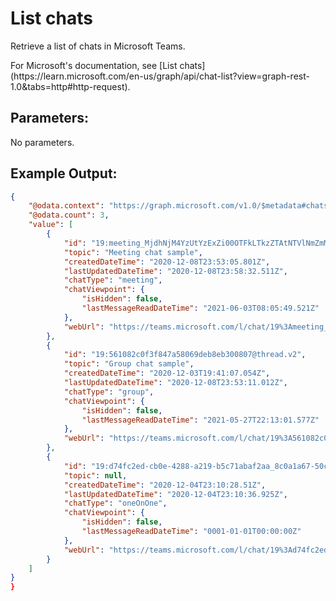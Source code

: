 
# List chats

Retrieve a list of chats in Microsoft Teams.

<Callout type="info">
    For Microsoft's documentation, see [List chats](https://learn.microsoft.com/en-us/graph/api/chat-list?view=graph-rest-1.0&tabs=http#http-request).
</Callout>

## Parameters:

No parameters.

## Example Output:

```json
{
    "@odata.context": "https://graph.microsoft.com/v1.0/$metadata#chats",
    "@odata.count": 3,
    "value": [
        {
            "id": "19:meeting_MjdhNjM4YzUtYzExZi00OTFkLTkzZTAtNTVlNmZmMDhkNGU2@thread.v2",
            "topic": "Meeting chat sample",
            "createdDateTime": "2020-12-08T23:53:05.801Z",
            "lastUpdatedDateTime": "2020-12-08T23:58:32.511Z",
            "chatType": "meeting",
            "chatViewpoint": {
                "isHidden": false,
                "lastMessageReadDateTime": "2021-06-03T08:05:49.521Z"
            },
            "webUrl": "https://teams.microsoft.com/l/chat/19%3Ameeting_MjdhNjM4YzUtYzExZi00OTFkLTkzZTAtNTVlNmZmMDhkNGU2@thread.v2/0?tenantId=b33cbe9f-8ebe-4f2a-912b-7e2a427f477f"
        },
        {
            "id": "19:561082c0f3f847a58069deb8eb300807@thread.v2",
            "topic": "Group chat sample",
            "createdDateTime": "2020-12-03T19:41:07.054Z",
            "lastUpdatedDateTime": "2020-12-08T23:53:11.012Z",
            "chatType": "group",
            "chatViewpoint": {
                "isHidden": false,
                "lastMessageReadDateTime": "2021-05-27T22:13:01.577Z"
            },
            "webUrl": "https://teams.microsoft.com/l/chat/19%3A561082c0f3f847a58069deb8eb300807@thread.v2/0?tenantId=b33cbe9f-8ebe-4f2a-912b-7e2a427f477f"
        },
        {
            "id": "19:d74fc2ed-cb0e-4288-a219-b5c71abaf2aa_8c0a1a67-50ce-4114-bb6c-da9c5dbcf6ca@unq.gbl.spaces",
            "topic": null,
            "createdDateTime": "2020-12-04T23:10:28.51Z",
            "lastUpdatedDateTime": "2020-12-04T23:10:36.925Z",
            "chatType": "oneOnOne",
            "chatViewpoint": {
                "isHidden": false,
                "lastMessageReadDateTime": "0001-01-01T00:00:00Z"
            },
            "webUrl": "https://teams.microsoft.com/l/chat/19%3Ad74fc2ed-cb0e-4288-a219-b5c71abaf2aa_8c0a1a67-50ce-4114-bb6c-da9c5dbcf6ca@unq.gbl.spaces/0?tenantId=b33cbe9f-8ebe-4f2a-912b-7e2a427f477f"
        }
    ]
}
}
